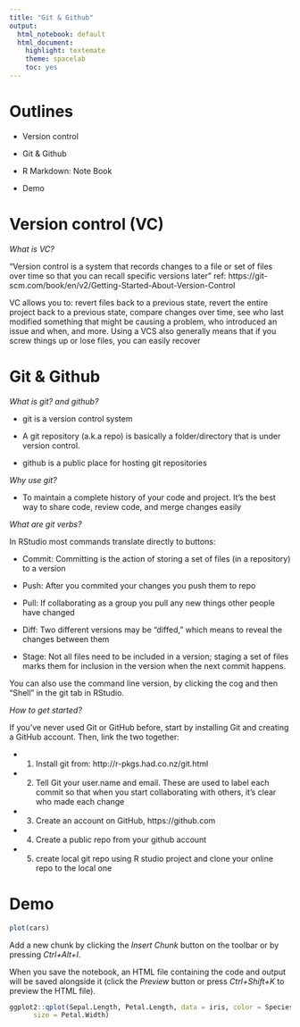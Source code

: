 ```yaml
---
title: "Git & Github"
output:
  html_notebook: default
  html_document:
    highlight: textemate
    theme: spacelab
    toc: yes
---
```


# Outlines
- Version control

- Git & Github

- R Markdown: Note Book

- Demo

#  Version control (VC)
*What is VC?*

"Version control is a system  that records changes to a file or set of files over time so that you can recall specific versions later" ref: https://git-scm.com/book/en/v2/Getting-Started-About-Version-Control

VC allows you to: revert files back to a previous state, revert the entire project back to a previous state, compare changes over time, see who last modified something that might be causing a problem, who introduced an issue and when, and more. Using a VCS also generally means that if you screw things up or lose files, you can easily recover


# Git & Github
*What is git? and github?*

- git is a version control system

- A git repository (a.k.a repo) is basically a folder/directory that is
under version control.

- github is a public place for hosting git repositories

*Why use git?*

- To maintain a complete history of your code and project.
It's the best way to share code, review code, and merge changes
easily

*What are git verbs?*

In RStudio most commands translate directly to buttons:

- Commit: Committing is the action of storing a set of files (in a repository) to a version

- Push: After you commited your changes you push them to repo

- Pull: If collaborating as a group you pull any new things other people have changed

- Diff: Two different versions may be “diffed,” which means to reveal the changes between them

- Stage: Not all files need to be included in a version; staging a set of files marks them for inclusion in the version when the next commit happens. 

You can also use the command line version, by clicking the cog and then “Shell” in the git tab in RStudio.

*How to get started?*

If you’ve never used Git or GitHub before, start by installing Git and creating a GitHub account. Then, link the two together:

- 1. Install git from: http://r-pkgs.had.co.nz/git.html

- 2. Tell Git your user.name and email. These are used to label each commit so that when you start collaborating with others, it’s clear who made each change
- 3. Create an account on GitHub, https://github.com
- 4. Create a public repo from your github account
- 5. create local git repo using R studio project and clone your online repo to the local one 


# Demo
```r
plot(cars)
```

Add a new chunk by clicking the *Insert Chunk* button on the toolbar or by pressing *Ctrl+Alt+I*.

When you save the notebook, an HTML file containing the code and output will be saved alongside it (click the *Preview* button or press *Ctrl+Shift+K* to preview the HTML file).

```r
ggplot2::qplot(Sepal.Length, Petal.Length, data = iris, color = Species, 
      size = Petal.Width)
```


